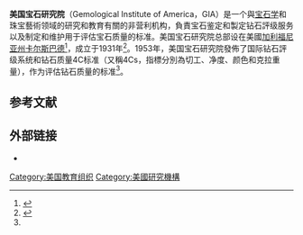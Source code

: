 {{Infobox university
| Name = 美国宝石研究院
| image = 
| Established = 1931
| type = [[独立学校|独立学校]]
| country = 美國
| state = [[加利福尼亚州|加利福尼亚州]]
| city = [[卡尔斯巴德_(加利福尼亚州)|卡尔斯巴德]]
| website = {{official URL|https://www.gia.edu/}}
}}'''美国宝石研究院'''（Gemological Institute of America，GIA）是一个與[[宝石学|宝石学]]和珠宝藝術领域的研究和教育有關的非营利机构，負責宝石鉴定和製定钻石評级服务以及制定和维护用于评估宝石质量的标准。美国宝石研究院总部设在美國[[加利福尼亚州|加利福尼亚州]][[卡尔斯巴德_(加利福尼亚州)|卡尔斯巴德]]<ref>{{Cite web|title=About GIA|url=http://www.gia.edu/educational-programs/licensing-and-accreditation/index.html|accessdate=5 April 2011|publisher=GIA}}</ref>，成立于1931年<ref name="diamonds1">{{Cite web|title=Colored Diamonds Shine at GIA’s GemFest in Tokyo|url=http://www.diamonds.net/news/NewsItem.aspx?ArticleID=42801|accessdate=2016-11-11|publisher=Diamonds.net}}</ref>。1953年，美国宝石研究院發佈了国际钻石評级系统和钻石质量4C标准（又稱4Cs，指標分別為切工、净度、颜色和克拉重量），作为评估钻石质量的标准<ref name="diamonds1" />。

== 参考文献 ==
{{Reflist}}

==外部链接==
*{{Official website|https://www.gia.edu/}}

{{authority control}}

[[Category:美国教育组织|Category:美国教育组织]]
[[Category:美國研究機構|Category:美國研究機構]]